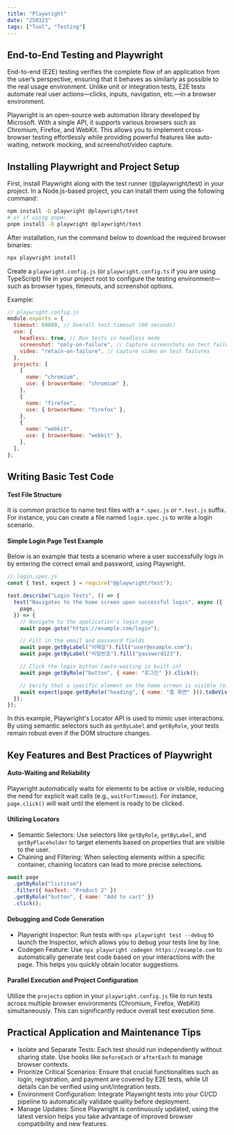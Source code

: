 ```yaml
---
title: "Playwright"
date: "250323"
tags: ["Tool", "Testing"]
---
```


## End-to-End Testing and Playwright

End-to-end (E2E) testing verifies the complete flow of an application from the user’s perspective, ensuring that it behaves as similarly as possible to the real usage environment. Unlike unit or integration tests, E2E tests automate real user actions—clicks, inputs, navigation, etc.—in a browser environment.

Playwright is an open-source web automation library developed by Microsoft. With a single API, it supports various browsers such as Chromium, Firefox, and WebKit. This allows you to implement cross-browser testing effortlessly while providing powerful features like auto-waiting, network mocking, and screenshot/video capture.

## Installing Playwright and Project Setup

First, install Playwright along with the test runner (@playwright/test) in your project. In a Node.js-based project, you can install them using the following command:

```bash
npm install -D playwright @playwright/test
# or if using pnpm:
pnpm install -D playwright @playwright/test
```

After installation, run the command below to download the required browser binaries:

```bash
npx playwright install
```

Create a `playwright.config.js` (or `playwright.config.ts` if you are using TypeScript) file in your project root to configure the testing environment—such as browser types, timeouts, and screenshot options.

Example:

```js
// playwright.config.js
module.exports = {
  timeout: 60000, // Overall test timeout (60 seconds)
  use: {
    headless: true, // Run tests in headless mode
    screenshot: "only-on-failure", // Capture screenshots on test failures
    video: "retain-on-failure", // Capture video on test failures
  },
  projects: [
    {
      name: "chromium",
      use: { browserName: "chromium" },
    },
    {
      name: "firefox",
      use: { browserName: "firefox" },
    },
    {
      name: "webkit",
      use: { browserName: "webkit" },
    },
  ],
};
```

## Writing Basic Test Code

#### Test File Structure

It is common practice to name test files with a `*.spec.js` or `*.test.js` suffix. For instance, you can create a file named `login.spec.js` to write a login scenario.

#### Simple Login Page Test Example

Below is an example that tests a scenario where a user successfully logs in by entering the correct email and password, using Playwright.

```js
// login.spec.js
const { test, expect } = require("@playwright/test");

test.describe("Login Tests", () => {
  test("Navigates to the home screen upon successful login", async ({
    page,
  }) => {
    // Navigate to the application's login page
    await page.goto("https://example.com/login");

    // Fill in the email and password fields
    await page.getByLabel("이메일").fill("user@example.com");
    await page.getByLabel("비밀번호").fill("password123");

    // Click the login button (auto-waiting is built-in)
    await page.getByRole("button", { name: "로그인" }).click();

    // Verify that a specific element on the home screen is visible (e.g., an h1 containing "홈 화면")
    await expect(page.getByRole("heading", { name: "홈 화면" })).toBeVisible();
  });
});
```

In this example, Playwright's Locator API is used to mimic user interactions. By using semantic selectors such as `getByLabel` and `getByRole`, your tests remain robust even if the DOM structure changes.

## Key Features and Best Practices of Playwright

#### Auto-Waiting and Reliability

Playwright automatically waits for elements to be active or visible, reducing the need for explicit wait calls (e.g., `waitForTimeout`). For instance, `page.click()` will wait until the element is ready to be clicked.

#### Utilizing Locators

- Semantic Selectors: Use selectors like `getByRole`, `getByLabel`, and `getByPlaceholder` to target elements based on properties that are visible to the user.
- Chaining and Filtering: When selecting elements within a specific container, chaining locators can lead to more precise selections.

```js
await page
  .getByRole("listitem")
  .filter({ hasText: "Product 2" })
  .getByRole("button", { name: "Add to cart" })
  .click();
```

#### Debugging and Code Generation

- Playwright Inspector: Run tests with `npx playwright test --debug` to launch the Inspector, which allows you to debug your tests line by line.
- Codegen Feature: Use `npx playwright codegen https://example.com` to automatically generate test code based on your interactions with the page. This helps you quickly obtain locator suggestions.

#### Parallel Execution and Project Configuration

Utilize the `projects` option in your `playwright.config.js` file to run tests across multiple browser environments (Chromium, Firefox, WebKit) simultaneously. This can significantly reduce overall test execution time.

## Practical Application and Maintenance Tips

- Isolate and Separate Tests: Each test should run independently without sharing state. Use hooks like `beforeEach` or `afterEach` to manage browser contexts.
- Prioritize Critical Scenarios: Ensure that crucial functionalities such as login, registration, and payment are covered by E2E tests, while UI details can be verified using unit/integration tests.
- Environment Configuration: Integrate Playwright tests into your CI/CD pipeline to automatically validate quality before deployment.
- Manage Updates: Since Playwright is continuously updated, using the latest version helps you take advantage of improved browser compatibility and new features.
